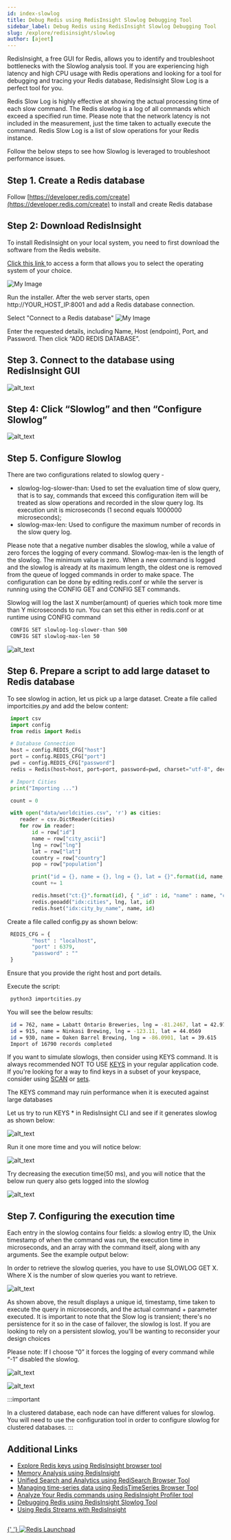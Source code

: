 ```yaml
---
id: index-slowlog
title: Debug Redis using RedisInsight Slowlog Debugging Tool
sidebar_label: Debug Redis using RedisInsight Slowlog Debugging Tool
slug: /explore/redisinsight/slowlog
author: [ajeet]
---
```



RedisInsight, a free GUI for Redis, allows you to identify and troubleshoot bottlenecks with the Slowlog analysis tool. If you are experiencing high latency and high CPU usage with Redis operations and looking for a tool for debugging and tracing your Redis database, RedisInsight Slow Log is a perfect tool for you.

Redis Slow Log is highly effective at showing the actual processing time of each slow command. The Redis slowlog is a log of all commands which exceed a specified run time. Please note that the network latency is not included in the measurement, just the time taken to actually execute the command. Redis Slow Log is a list of slow operations for your Redis instance.

Follow the below steps to see how Slowlog is leveraged to troubleshoot performance issues.

## Step 1. Create a Redis database

Follow [https://developer.redis.com/create](https://developer.redis.com/create) to install and create Redis database

## Step 2: Download RedisInsight

To install RedisInsight on your local system, you need to first download the software from the Redis website.

[Click this link ](https://redis.com/redis-enterprise/redis-insight/#insight-form) to access a form that allows you to select the operating system of your choice.

![My Image](images/redisinsightinstall.png)

Run the installer. After the web server starts, open http://YOUR_HOST_IP:8001 and add a Redis database connection.

Select "Connect to a Redis database"
![My Image](images/redisinsight4.png)

Enter the requested details, including Name, Host (endpoint), Port, and Password. Then click “ADD REDIS DATABASE”.

## Step 3. Connect to the database using RedisInsight GUI

![alt_text](images/image1.png)

## Step 4: Click “Slowlog” and then “Configure Slowlog”

![alt_text](images/image2.png)

## Step 5. Configure Slowlog

There are two configurations related to slowlog query -

- slowlog-log-slower-than: Used to set the evaluation time of slow query, that is to say, commands that exceed this configuration item will be treated as slow operations and recorded in the slow query log. Its execution unit is microseconds (1 second equals 1000000 microseconds);
- slowlog-max-len: Used to configure the maximum number of records in the slow query log.

Please note that a negative number disables the slowlog, while a value of zero forces the logging of every command. Slowlog-max-len is the length of the slowlog. The minimum value is zero. When a new command is logged and the slowlog is already at its maximum length, the oldest one is removed from the queue of logged commands in order to make space. The configuration can be done by editing redis.conf or while the server is running using the CONFIG GET and CONFIG SET commands.

Slowlog will log the last X number(amount) of queries which took more time than Y microseconds to run. You can set this either in redis.conf or at runtime using CONFIG command

```bash
 CONFIG SET slowlog-log-slower-than 500
 CONFIG SET slowlog-max-len 50
```

![alt_text](images/image3.png)

## Step 6. Prepare a script to add large dataset to Redis database

To see slowlog in action, let us pick up a large dataset. Create a file called importcities.py and add the below content:

```python
 import csv
 import config
 from redis import Redis

 # Database Connection
 host = config.REDIS_CFG["host"]
 port = config.REDIS_CFG["port"]
 pwd = config.REDIS_CFG["password"]
 redis = Redis(host=host, port=port, password=pwd, charset="utf-8", decode_responses=True)

 # Import Cities
 print("Importing ...")

 count = 0

 with open("data/worldcities.csv", 'r') as cities:
    reader = csv.DictReader(cities)
    for row in reader:
        id = row["id"]
        name = row["city_ascii"]
        lng = row["lng"]
        lat = row["lat"]
        country = row["country"]
        pop = row["population"]

        print("id = {}, name = {}, lng = {}, lat = {}".format(id, name, lng, lat))
        count += 1

        redis.hmset("ct:{}".format(id), { "_id" : id, "name" : name, "country" : country, "population" : pop })
        redis.geoadd("idx:cities", lng, lat, id)
        redis.hset("idx:city_by_name", name, id)

```

Create a file called config.py as shown below:

```python
 REDIS_CFG = {
        "host" : "localhost",
        "port" : 6379,
        "password" : ""
 }

```

Ensure that you provide the right host and port details.

Execute the script:

```bash
 python3 importcities.py
```

You will see the below results:

```bash
 id = 762, name = Labatt Ontario Breweries, lng = -81.2467, lat = 42.9778
 id = 915, name = Ninkasi Brewing, lng = -123.11, lat = 44.0569
 id = 930, name = Oaken Barrel Brewing, lng = -86.0901, lat = 39.615
 Import of 16790 records completed

```

If you want to simulate slowlogs, then consider using KEYS command. It is always recommended NOT TO USE [KEYS](https://redis.io/commands/keys) in your regular application code. If you're looking for a way to find keys in a subset of your keyspace, consider using [SCAN](https://redis.io/commands/scan) or [sets](https://redis.io/topics/data-types#sets).

The KEYS command may ruin performance when it is executed against large databases

Let us try to run KEYS \* in RedisInsight CLI and see if it generates slowlog as shown below:

![alt_text](images/image4.png)

Run it one more time and you will notice below:

![alt_text](images/image5.png)

Try decreasing the execution time(50 ms), and you will notice that the below run query also gets logged into the slowlog

![alt_text](images/image6.png)

## Step 7. Configuring the execution time

Each entry in the slowlog contains four fields: a slowlog entry ID, the Unix timestamp of when the command was run, the execution time in microseconds, and an array with the command itself, along with any arguments. See the example output below:

In order to retrieve the slowlog queries, you have to use SLOWLOG GET X. Where X is the number of slow queries you want to retrieve.

![alt_text](images/image7.png)

As shown above, the result displays a unique id, timestamp, time taken to execute the query in microseconds, and the actual command + parameter executed. It is important to note that the Slow log is transient; there's no persistence for it so in the case of failover, the slowlog is lost. If you are looking to rely on a persistent slowlog, you'll be wanting to reconsider your design choices

Please note: If I choose “0” it forces the logging of every command while “-1” disabled the slowlog.

![alt_text](images/image8.png)

![alt_text](images/image9.png)

:::important

In a clustered database, each node can have different values for slowlog. You will need to use the configuration tool in order to configure slowlog for clustered databases.
:::

## Additional Links

- [Explore Redis keys using RedisInsight browser tool](/explore/redisinsight/browser)
- [Memory Analysis using RedisInsight](/explore/redisinsight/memoryanalyzer)
- [Unified Search and Analytics using RediSearch Browser Tool](/explore/redisinsight/redisearch)
- [Managing time-series data using RedisTimeSeries Browser Tool](/explore/redisinsight/redistimeseries)
- [Analyze Your Redis commands using RedisInsight Profiler tool](/explore/redisinsight/profiler)
- [Debugging Redis using RedisInsight Slowlog Tool](/explore/redisinsight/slowlog)
- [Using Redis Streams with RedisInsight](/explore/redisinsight/streams)

##

<div>
  <a
    href="https://launchpad.redis.com"
    target="_blank"
    rel="noopener"
    className="link">
    {' '}
    <img
      src="/img/launchpad.png"
      className="thumb"
      loading="lazy"
      alt="Redis Launchpad"
    />
  </a>
</div>

